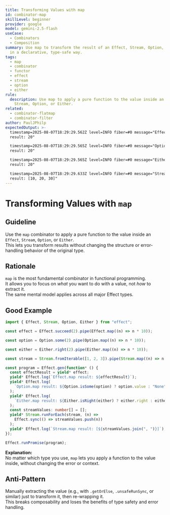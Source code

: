 ```yaml
---
title: Transforming Values with map
id: combinator-map
skillLevel: beginner
provider: google
model: gemini-2.5-flash
useCase:
  - Combinators
  - Composition
summary: Use map to transform the result of an Effect, Stream, Option, or Either
  in a declarative, type-safe way.
tags:
  - map
  - combinator
  - functor
  - effect
  - stream
  - option
  - either
rule:
  description: Use map to apply a pure function to the value inside an Effect,
    Stream, Option, or Either.
related:
  - combinator-flatmap
  - combinator-filter
author: PaulJPhilp
expectedOutput: >-
  timestamp=2025-08-07T18:29:29.562Z level=INFO fiber=#0 message="Effect.map
  result: 20"

  timestamp=2025-08-07T18:29:29.565Z level=INFO fiber=#0 message="Option.map
  result: 20"

  timestamp=2025-08-07T18:29:29.565Z level=INFO fiber=#0 message="Either.map
  result: 20"

  timestamp=2025-08-07T18:29:29.633Z level=INFO fiber=#0 message="Stream.map
  result: [10, 20, 30]"
---
```


# Transforming Values with `map`

## Guideline

Use the `map` combinator to apply a pure function to the value inside an `Effect`, `Stream`, `Option`, or `Either`.  
This lets you transform results without changing the structure or error-handling behavior of the original type.

## Rationale

`map` is the most fundamental combinator in functional programming.  
It allows you to focus on *what* you want to do with a value, not *how* to extract it.  
The same mental model applies across all major Effect types.

## Good Example

```typescript
import { Effect, Stream, Option, Either } from "effect";

const effect = Effect.succeed(2).pipe(Effect.map((n) => n * 10));

const option = Option.some(2).pipe(Option.map((n) => n * 10));

const either = Either.right(2).pipe(Either.map((n) => n * 10));

const stream = Stream.fromIterable([1, 2, 3]).pipe(Stream.map((n) => n * 10));

const program = Effect.gen(function* () {
  const effectResult = yield* effect;
  yield* Effect.log(`Effect.map result: ${effectResult}`);
  yield* Effect.log(
    `Option.map result: ${Option.isSome(option) ? option.value : "None"}`
  );
  yield* Effect.log(
    `Either.map result: ${Either.isRight(either) ? either.right : either.left}`
  );
  const streamValues: number[] = [];
  yield* Stream.runForEach(stream, (n) =>
    Effect.sync(() => streamValues.push(n))
  );
  yield* Effect.log(`Stream.map result: [${streamValues.join(", ")}]`);
});

Effect.runPromise(program);

```

**Explanation:**  
No matter which type you use, `map` lets you apply a function to the value inside, without changing the error or context.

## Anti-Pattern

Manually extracting the value (e.g., with `.getOrElse`, `.unsafeRunSync`, or similar) just to transform it, then re-wrapping it.  
This breaks composability and loses the benefits of type safety and error handling.